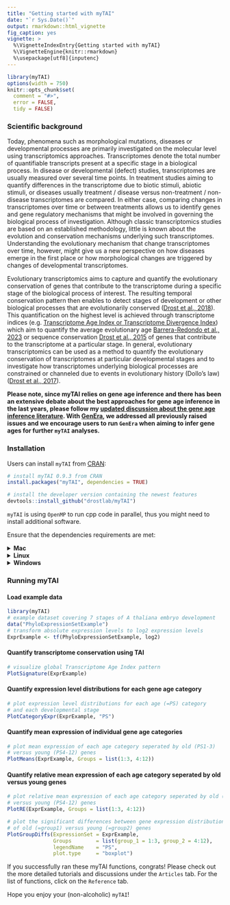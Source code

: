 ```yaml
---
title: "Getting started with myTAI"
date: "`r Sys.Date()`"
output: rmarkdown::html_vignette
fig_caption: yes
vignette: >
  %\VignetteIndexEntry{Getting started with myTAI}
  %\VignetteEngine{knitr::rmarkdown}
  %\usepackage[utf8]{inputenc}
---
```


```r
library(myTAI)
options(width = 750)
knitr::opts_chunk$set(
  comment = "#>",
  error = FALSE,
  tidy = FALSE)
```


### Scientific background

Today, phenomena such as morphological mutations, diseases or developmental processes are primarily investigated on the molecular level using transcriptomics approaches. Transcriptomes denote the total number of quantifiable transcripts present at a specific stage in a biological process. In disease or developmental (defect) studies, transcriptomes are usually measured over several time points. In treatment studies aiming to quantify differences in the transcriptome due to biotic stimuli, abiotic stimuli, or diseases usually treatment / disease versus non-treatment / non-disease transcriptomes are compared. In either case, comparing changes in transcriptomes over time or between treatments allows us to identify genes and gene regulatory mechanisms that might be involved in governing the biological process of investigation. Although classic transcriptomics studies are based on an established methodology, little is known about the evolution and conservation mechanisms underlying such transcriptomes. Understanding the evolutionary mechanism that change transcriptomes over time, however, might give us a new perspective on how diseases emerge in the first place or how morphological changes are triggered by changes of developmental transcriptomes.

Evolutionary transcriptomics aims to capture and quantify the evolutionary conservation of genes that contribute to the transcriptome during a specific stage of the biological process of interest. The resulting temporal conservation pattern
then enables to detect stages of development or other biological processes that
are evolutionarily conserved ([Drost et al., 2018](https://academic.oup.com/bioinformatics/advance-article/doi/10.1093/bioinformatics/btx835/4772684)). This quantification on the highest level is achieved through transcriptome indices (e.g. [Transcriptome Age Index or Transcriptome Divergence Index](https://drostlab.github.io/myTAI/articles/Introduction.html#transcriptome-age-index)) which aim to quantify the average evolutionary age [Barrera-Redondo et al., 2023](https://genomebiology.biomedcentral.com/articles/10.1186/s13059-023-02895-z) or sequence conservation [Drost et al., 2015](https://academic.oup.com/mbe/article/32/5/1221/1125964) of genes that contribute to the transcriptome at a particular stage. In general, evolutionary transcriptomics can be used as a method to quantify the evolutionary conservation of transcriptomes at particular developmental stages and to investigate how transcriptomes underlying biological processes are constrained or channeled due to events in evolutionary history (Dollo's law) ([Drost et al., 2017](https://www.sciencedirect.com/science/article/pii/S0959437X16302040)).

__Please note, since myTAI relies on gene age inference and there has been an extensive debate about the best approaches for gene age inference in the last years,
please follow my [updated discussion about the gene age inference literature](https://drostlab.github.io/myTAI/articles/Phylostratigraphy.html). With [GenEra](https://github.com/josuebarrera/GenEra), we addressed all previously raised issues and we encourage users to run `GenEra` when aiming to infer gene ages for further `myTAI` analyses.__


### Installation

Users can install `myTAI` from [CRAN](https://CRAN.R-project.org/package=myTAI):


```r
# install myTAI 0.9.3 from CRAN
install.packages("myTAI", dependencies = TRUE)

# install the developer version containing the newest features
devtools::install_github("drostlab/myTAI")
```

`myTAI` is using `OpenMP` to run cpp code in parallel, thus you might need to install additional software. 

Ensure that the dependencies requirements are met:

<details>
  <summary>**Mac**</summary>
  
```bash
brew install llvm libomp
cd /usr/local/lib
ln -s /usr/local/opt/libomp/lib/libomp.dylib ./libomp.dylib
```

</details>

<details>
  <summary>**Linux**</summary>

1. Check if you have an OpenMP-enabled compiler: Open a terminal and run the command `gcc --version` or `g++ --version` to check if you have the GNU Compiler Collection (GCC) installed. OpenMP support is typically included in GCC.

    If you don't have GCC installed, you can install it using your distribution's package manager. For example, on Ubuntu, you can use sudo apt-get install build-essential to install GCC.

2. Install the libomp library: Open a terminal and run the command appropriate for your package manager:

    On Ubuntu or Debian-based systems: ```sudo apt-get install libomp-dev``` or ```sudo apt install libomp-dev```
   
    On Fedora or CentOS systems: ```sudo dnf install libomp-devel```
   
    On Arch Linux: ```sudo pacman -S libomp```


</details>

<details>
  <summary>**Windows**</summary>

On Windows, the most common OpenMP implementation is provided by Microsoft Visual C++ (MSVC) compiler, which includes OpenMP support by default. So, if you are using MSVC as your C++ compiler, you should have OpenMP support without any additional installations.

</details>

### Running myTAI

#### Load example data

```r
library(myTAI)
# example dataset covering 7 stages of A thaliana embryo development
data("PhyloExpressionSetExample")
# transform absolute expression levels to log2 expression levels
ExprExample <- tf(PhyloExpressionSetExample, log2)
```

#### Quantify transcriptome conservation using TAI

```r
# visualize global Transcriptome Age Index pattern
PlotSignature(ExprExample)
```

#### Quantify expression level distributions for each gene age category

```r
# plot expression level distributions for each age (=PS) category 
# and each developmental stage 
PlotCategoryExpr(ExprExample, "PS")
```

#### Quantify mean expression of individual gene age categories

```r
# plot mean expression of each age category seperated by old (PS1-3)
# versus young (PS4-12) genes
PlotMeans(ExprExample, Groups = list(1:3, 4:12))
```

#### Quantify relative mean expression of each age category seperated by old versus young genes

```r
# plot relative mean expression of each age category seperated by old (PS1-3)
# versus young (PS4-12) genes
PlotRE(ExprExample, Groups = list(1:3, 4:12))
```

```r
# plot the significant differences between gene expression distributions 
# of old (=group1) versus young (=group2) genes
PlotGroupDiffs(ExpressionSet = ExprExample,
               Groups        = list(group_1 = 1:3, group_2 = 4:12),
               legendName    = "PS",
               plot.type     = "boxplot")
```

If you successfully ran these myTAI functions, congrats! Please check out the more detailed tutorials and discussions under the `Articles` tab. For the list of functions, click on the `Reference` tab.

Hope you enjoy your (non-alcoholic) `myTAI`!
